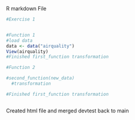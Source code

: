 R markdown File


```r
#Exercise 1 


#Function 1
#load data
data <- data("airquality")
View(airquality)
#Finished first_function transformation
```

```r

#Function 2

#second_function(new_data)
  #transformation

#Finished first_function transformation



```


Created html file and merged devtest back to main

